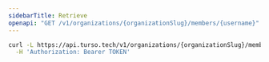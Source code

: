 ```yaml
---
sidebarTitle: Retrieve
openapi: "GET /v1/organizations/{organizationSlug}/members/{username}"
---
```


<RequestExample>

```bash
curl -L https://api.turso.tech/v1/organizations/{organizationSlug}/members/{username} \
  -H 'Authorization: Bearer TOKEN'
```

</RequestExample>

